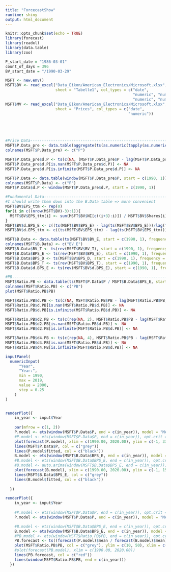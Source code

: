 ```yaml
---
title: "ForcecastShow"
runtime: shiny
output: html_document
---
```


```r
knitr::opts_chunk$set(echo = TRUE)
library(forecast)
library(readxl)
library(data.table)
library(zoo)

P_start_date = "1986-03-01"
count_of_days = 396
BV_start_date = "/1990-03-29"

MSFT <- new.env()
MSFT$BV <- read_excel("Data_Eikon/American_Electronics/Microsoft.xlsx", 
                      sheet = "Tabelle1", col_types = c("date", 
                                                        "numeric", "numeric", "numeric", 
                                                        "numeric", "numeric", "numeric", "numeric", "numeric"))
MSFT$MV <- read_excel("Data_Eikon/American_Electronics/Microsoft.xlsx", 
                      sheet = "Prices", col_types = c("date", 
                                                      "numeric"))





#Price Data-------------------------------------------------------------------------------------
MSFT$P.Data_pre <- data.table(aggregate(ts(as.numeric(tapply(as.numeric(rev(MSFT$MV$Close)), as.yearmon(rev(MSFT$MV$Date)), mean)), start = c(1987, 1), frequency = 12), nfrequency = 4))
colnames(MSFT$P.Data_pre) <- c("P")

MSFT$P.Data_pre$d.P <- ts(c(NA, (MSFT$P.Data_pre$P - lag(MSFT$P.Data_pre$P, -1))/lag(MSFT$P.Data_pre$P, -1)), start = c(1987, 1), frequency = 4)
MSFT$P.Data_pre$d.P[is.nan(MSFT$P.Data_pre$d.P)] <- NA
MSFT$P.Data_pre$d.P[is.infinite(MSFT$P.Data_pre$d.P)] <- NA

MSFT$P.Data <- data.table(window(MSFT$P.Data_pre$P, start = c(1990, 1)))
colnames(MSFT$P.Data) <- c("P")
MSFT$P.Data$d.P <- window(MSFT$P.Data_pre$d.P, start = c(1990, 1))

#Fundamental Data-------------------------------------------------------------------------------
#I should write them down into the B.Data table => more convenient
MSFT$BV$EPS_ttm <- rep(0)
for(i in c((nrow(MSFT$BV)-3):1)){
  MSFT$BV$EPS_ttm[i] <- sum(MSFT$BV$NI[c((i+3):i)]) / MSFT$BV$Shares[i] 
}
MSFT$BV$d.BPS_E <- c((ts(MSFT$BV$BPS_E) - lag(ts(MSFT$BV$BPS_E)))/lag(ts(MSFT$BV$BPS_E)),0)
MSFT$BV$d.EPS_ttm <- c((ts(MSFT$BV$EPS_ttm) - lag(ts(MSFT$BV$EPS_ttm)))/lag(ts(MSFT$BV$EPS_ttm)),0)

MSFT$B.Data <- data.table(ts(MSFT$BV$BV_E, start = c(1990, 1), frequency = 4))
colnames(MSFT$B.Data) <- c("BV_E")
MSFT$B.Data$BV_T <- ts(rev(MSFT$BV$BV_T), start = c(1990, 1), frequency = 4)
MSFT$B.Data$BPS_E <- ts(rev(MSFT$BV$BPS_E), start = c(1990, 1), frequency = 4)
MSFT$B.Data$BPS_D <- ts(MSFT$BV$BPS_D, start = c(1990, 1), frequency = 4)
MSFT$B.Data$BPS_T <- ts(rev(MSFT$BV$BPS_T), start = c(1990, 1), frequency = 4)
MSFT$B.Data$d.BPS_E <- ts(rev(MSFT$BV$d.BPS_E), start = c(1990, 1), frequency = 4)

#PB-----------------------------------------------------------------------------------------
MSFT$Ratio.PB <- data.table(ts(MSFT$P.Data$P / MSFT$B.Data$BPS_E, start = c(1990, 1), frequency = 4))
colnames(MSFT$Ratio.PB) <- c("PB")
plot(MSFT$Ratio.PB$PB)

MSFT$Ratio.PB$d.PB <- ts(c(NA, MSFT$Ratio.PB$PB - lag(MSFT$Ratio.PB$PB, -1)), start = c(1990, 1), frequency = 4)
MSFT$Ratio.PB$d.PB[is.nan(MSFT$Ratio.PB$d.PB)] <- NA
MSFT$Ratio.PB$d.PB[is.infinite(MSFT$Ratio.PB$d.PB)] <- NA

MSFT$Ratio.PB$d2.PB <- ts(c(rep(NA, 2), MSFT$Ratio.PB$PB - lag(MSFT$Ratio.PB$PB, -2)), start = c(1990, 1), frequency = 4)
MSFT$Ratio.PB$d2.PB[is.nan(MSFT$Ratio.PB$d.PB)] <- NA
MSFT$Ratio.PB$d2.PB[is.infinite(MSFT$Ratio.PB$d.PB)] <- NA

MSFT$Ratio.PB$d4.PB <- ts(c(rep(NA, 4), MSFT$Ratio.PB$PB - lag(MSFT$Ratio.PB$PB, -4)), start = c(1990, 1), frequency = 4)
MSFT$Ratio.PB$d4.PB[is.nan(MSFT$Ratio.PB$d.PB)] <- NA
MSFT$Ratio.PB$d4.PB[is.infinite(MSFT$Ratio.PB$d.PB)] <- NA
```

```r
inputPanel(
  numericInput(
      "Year",
      "Year:",
      min = 1990,
      max = 2019,
      value = 2000,
      step = 0.25
    )
)


renderPlot({
    in_year <- input$Year
    
    par(mfrow = c(1, 2))
    P.model <- ets(window(MSFT$P.Data$P, end = c(in_year)), model = "MAN", alpha = 0.785, beta = 0.2945)
    #P.model <- ets(window(MSFT$P.Data$P, end = c(in_year)), opt.crit = "mse")
    plot(forecast(P.model), xlim = c(1990.00, 2020.00), ylim = c(-1, 330), main = c("P"))
    lines(MSFT$P.Data$P, col = c("grey"))
    lines(P.model$fitted, col = c("black"))
    B.model <- ets(window(MSFT$B.Data$BPS_E, end = c(in_year)), model = "MAN", alpha = 0.3893, beta = 0.3893)
    #B.model <- ets(window(MSFT$B.Data$BPS_E, end = c(in_year)), opt.crit = "mse")
    #B.model <- auto.arima(window(MSFT$B.Data$BPS_E, end = c(in_year)))
    plot(forecast(B.model), xlim = c(1990.00, 2020.00), ylim = c(-1, 15), main = c("BPS"))
    lines(MSFT$B.Data$BPS_E, col = c("grey"))
    lines(B.model$fitted, col = c("black"))
    
  })

renderPlot({
    in_year <- input$Year
    
    #P.model <- ets(window(MSFT$P.Data$P, end = c(in_year)), opt.crit = "mse")
    P.model <- ets(window(MSFT$P.Data$P, end = c(in_year)), model = "MAN", alpha = 0.785, beta = 0.2945)

    #B.model <- ets(window(MSFT$B.Data$BPS_E, end = c(in_year)), opt.crit = "mse")
    B.model <- ets(window(MSFT$B.Data$BPS_E, end = c(in_year)), model = "MAN", alpha = 0.3893, beta = 0.3893)
    #PB.model <- ets(window(MSFT$Ratio.PB$PB, end = c(in_year)), opt.crit = "mse")
    PB.forecast <- ts((forecast(P.model)$mean / forecast(B.model)$mean), start = c(in_year + 0.25), frequency = 4)
    plot(MSFT$Ratio.PB$PB, col = c("grey"), ylim = c(10, 50), xlim = c(1990, 2020), main = c("PB Ratio with Forecast"))
    #plot(forecast(PB.model), xlim = c(1990.00, 2020.00))
    lines(PB.forecast, col = c("red"))
    lines(window(MSFT$Ratio.PB$PB, end = c(in_year)))
  })
```




